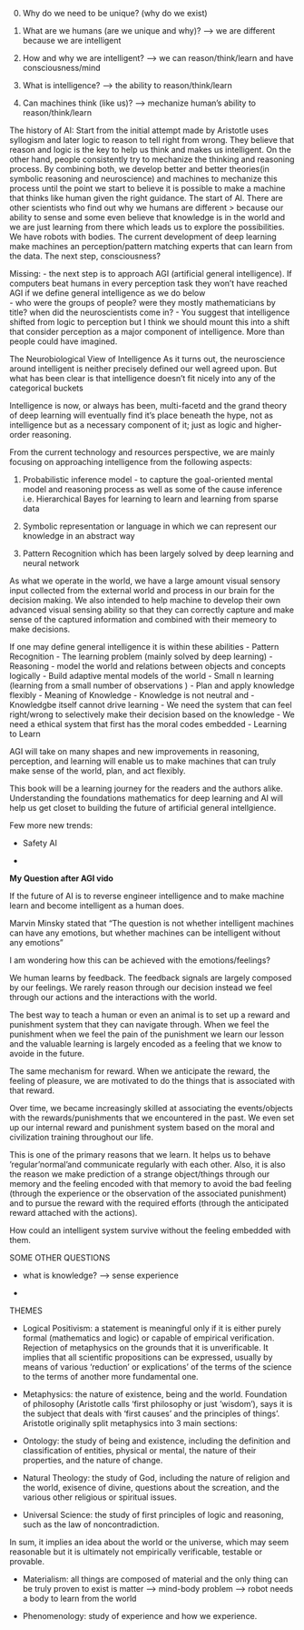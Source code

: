 
0. Why do we need to be unique? (why do we exist)

1. What are we humans (are we unique and why)? --> we are different because we are intelligent


2. How and why we are intelligent? --> we can reason/think/learn and have consciousness/mind 


3. What is intelligence? --> the ability to reason/think/learn 


4. Can machines think (like us)? --> mechanize human's ability to reason/think/learn 


The history of AI:
Start from the initial attempt made by Aristotle uses syllogism and later logic to reason to tell right from wrong. They believe that reason and logic is the key to help us think and makes us intelligent. On the other hand, people consistently try to mechanize the thinking and reasoning process. By combining both, we develop better and better theories(in symbolic reasoning and neuroscience) and machines to mechanize this process until the point we start to believe it is possible to make a machine that thinks like human given the right guidance. The start of AI. There are other scientists who find out why we humans are different > because our ability to sense and some even believe that knowledge is in the world and we are just learning from there which leads us to explore the possibilities. We have robots with bodies. The current development of deep learning make machines an perception/pattern matching experts that can learn from the data. The next step, consciousness?



Missing:
- the next step is to approach AGI (artificial general intelligence). If computers beat humans in every perception task they won't have reached AGI if we define general intelligence as we do below  
- who were the groups of people? were they mostly mathematicians by title? when did the neuroscientists come in?
- You suggest that intelligence shifted from logic to perception but I think we should mount this into a shift that consider perception as a major component of intelligence. More than people could have imagined.


The Neurobiological View of Intelligence
As it turns out, the neuroscience around intelligent is neither precisely defined our well agreed upon. But what has been clear is that intelligence doesn't fit nicely into any of the categorical buckets 

Intelligence is now, or always has been, multi-facetd and the grand theory of deep learning will eventually find it's place beneath the hype, not as intelligence but as a necessary component of it; just as logic and higher-order reasoning.


From the current technology and resources perspective, we are mainly focusing on approaching intelligence from the following aspects: 

1. Probabilistic inference model - to capture the goal-oriented mental model and reasoning process as well as some of the cause inference 
i.e. Hierarchical Bayes for learning to learn and learning from sparse data

2. Symbolic representation or language in which we can represent our knowledge in an abstract way 

3. Pattern Recognition which has been largely solved by deep learning and neural network 


As what we operate in the world, we have a large amount visual sensory input collected from the external world and process in our brain for the decision making. We also intended to help machine to develop their own advanced visual sensing ability so that they can correctly capture and make sense of the captured information and combined with their memeory to make decisions.



If one may define general intelligence it is within these abilities
- Pattern Recognition - The learning problem (mainly solved by deep learning)
- Reasoning - model the world and relations between objects and concepts logically
- Build adaptive mental models of the world
- Small n learning (learning from a small number of observations )
- Plan and apply knowledge flexibly 
- Meaning of Knowledge
- Knowledge is not neutral and 
- Knowledgbe itself cannot drive learning
- We need the system that can feel right/wrong to selectively make their decision based on the knowledge 
- We need a ethical system that first has the moral codes embedded
- Learning to Learn


AGI will take on many shapes and new improvements in reasoning, perception, and learning will enable us to make machines that can truly make sense of the world, plan, and act flexibly.

This book will be a learning journey for the readers and the authors alike. Understanding the foundations mathematics for deep learning and AI will help us get closet to building  the future of artificial general intellgience.

Few more new trends:

* Safety AI 

* 

**My Question after AGI vido**

If the future of AI is to reverse engineer intelligence and to make machine learn and become intelligent as a human does.

Marvin Minsky stated that "The question is not whether intelligent machines can have any emotions, but whether machines can be intelligent without any emotions" 

I am wondering how this can be achieved with the emotions/feelings?

We human learns by feedback. The feedback signals are largely composed by our feelings. We rarely reason through our decision instead we feel through our actions and the interactions with the world.

The best way to teach a human or even an animal is to set up a reward and punishment system that they can navigate through. When we feel the punishment when we feel the pain of the punishment we learn our lesson and the valuable learning is largely encoded as a feeling that we know to avoide in the future.

The same mechanism for reward. When we anticipate the reward, the feeling of pleasure, we are motivated to do the things that is associated with that reward. 

Over time, we became increasingly skilled at associating the events/objects with the rewards/punishments that we encountered in the past. We even set up our internal reward and punishment system based on the moral and civilization training throughout our life. 

This is one of the primary reasons that we learn. It helps us to behave 'regular'normal'and communicate regularly with each other. Also, it is also the reason we make prediction of a strange object/things through our memory and the feeling encoded with that memory to avoid the bad feeling (through the experience or the observation of the associated punishment) and to pursue the reward with the required efforts (through the anticipated reward attached with the actions).


How could an intelligent system survive without the feeling embedded with them.




SOME OTHER QUESTIONS 

-  what is knowledge? --> sense experience

- 


THEMES

- Logical Positivism: a statement is meaningful only if it is either purely formal (mathematics and logic) or capable of empirical verification. Rejection of metaphysics on the grounds that it is unverificable. It implies that all scientific propositions can be expressed, usually by means of various 'reduction' or explications' of the terms of the science to the terms of another more fundamental one. 


- Metaphysics: the nature of existence, being and the world. Foundation of philosophy (Aristotle calls 'first philosophy or just 'wisdom'), says it is the subject that deals with 'first causes' and the principles of things'.
Aristotle originally split metaphysics into 3 main sections: 

+ Ontology: the study of being and existence, including the definition and classification of entities, physical or mental, the nature of their properties, and the nature of change.

+ Natural Theology: the study of God, including the nature of religion and the world, exisence of divine, questions about the screation, and the various other religious or spiritual issues.

+ Universal Science: the study of first principles of logic and reasoning, such as the law of noncontradiction. 

In sum, it implies an idea about the world or the universe, which may seem reasonable but it is ultimately not empirically verificable, testable or provable.


- Materialism: all things are composed of material and the only thing can be truly proven to exist is matter --> mind-body problem --> robot needs a body to learn from the world 


- Phenomenology: study of experience and how we experience. 